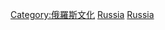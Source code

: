 {{Catnav|頁面分類|地理|国家|欧洲国家|俄罗斯}}
{{Catnav|頁面分類|地理|国家|按國家分類|各國教育}}
{{Catnav|頁面分類|各種主題的頁面分類|按國家分類|各國教育}}
{{Commons category|Education in Russia}}

[[Category:俄羅斯文化|Category:俄羅斯文化]]
[[Category:欧洲各国教育|Russia]]
[[Category:亚洲各国教育|Russia]]